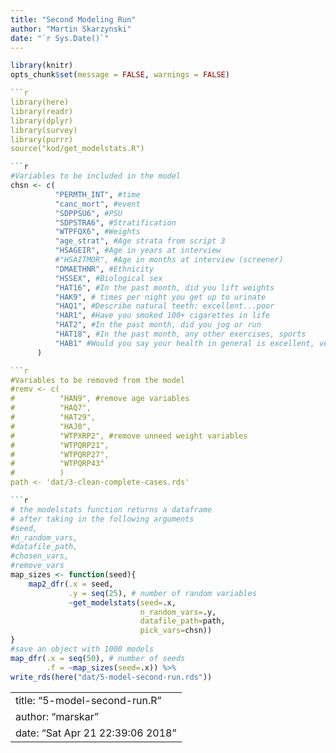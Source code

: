 ```yaml
---
title: "Second Modeling Run"
author: "Martin Skarzynski"
date: "`r Sys.Date()`"
---
```


```r
library(knitr)
opts_chunk$set(message = FALSE, warnings = FALSE)

```r
library(here)
library(readr)
library(dplyr)
library(survey)
library(purrr)
source("kod/get_modelstats.R")

```r
#Variables to be included in the model
chsn <- c(
          "PERMTH_INT", #time
          "canc_mort", #event
          "SDPPSU6", #PSU
          "SDPSTRA6", #Stratification
          "WTPFQX6", #Weights
          "age_strat", #Age strata from script 3
          "HSAGEIR", #Age in years at interview
          #"HSAITMOR", #Age in months at interview (screener)
          "DMAETHNR", #Ethnicity
          "HSSEX", #Biological sex
          "HAT16", #In the past month, did you lift weights
          "HAK9", # times per night you get up to urinate
          "HAQ1", #Describe natural teeth: excellent...poor
          "HAR1", #Have you smoked 100+ cigarettes in life
          "HAT2", #In the past month, did you jog or run
          "HAT18", #In the past month, any other exercises, sports
          "HAB1" #Would you say your health in general is excellent, very good, good, fair, or poor?
      )

```r
#Variables to be removed from the model
#remv <- c(
#          "HAN9", #remove age variables
#          "HAQ7",
#          "HAT29",
#          "HAJ0",
#          "WTPXRP2", #remove unneed weight variables
#          "WTPQRP21",
#          "WTPQRP27",
#          "WTPQRP43"
#          )
path <- 'dat/3-clean-complete-cases.rds'

```r
# the modelstats function returns a dataframe
# after taking in the following arguments
#seed,
#n_random_vars,
#datafile_path,
#chosen_vars,
#remove_vars
map_sizes <- function(seed){
    map2_dfr(.x = seed,
             .y = seq(25), # number of random variables
             ~get_modelstats(seed=.x,
                             n_random_vars=.y,
                             datafile_path=path,
                             pick_vars=chsn))
}
#save an object with 1000 models
map_dfr(.x = seq(50), # number of seeds
        .f = ~map_sizes(seed=.x)) %>%
write_rds(here("dat/5-model-second-run.rds"))
```


---
title: "5-model-second-run.R"
author: "marskar"
date: "Sat Apr 21 22:39:06 2018"
---
